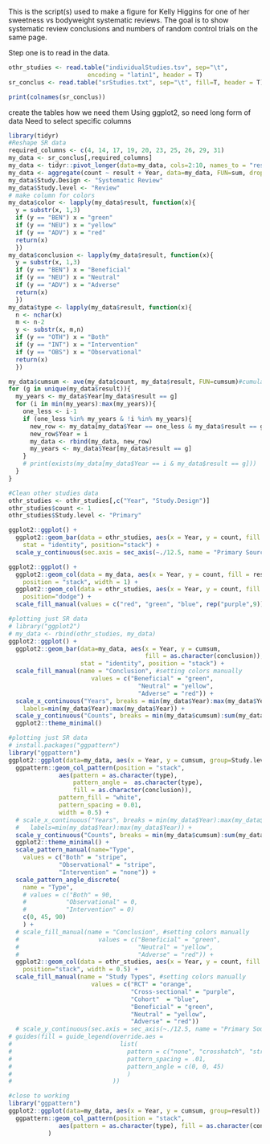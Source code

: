 This is the script(s) used to make a figure for Kelly Higgins for one of her
sweetness vs bodyweight systematic reviews. The goal is to show systematic 
review conclusions and numbers of random control trials on the same page.


Step one is to read in the data.
```r
othr_studies <- read.table("individualStudies.tsv", sep="\t", 
                      encoding = "latin1", header = T)
sr_conclus <- read.table("srStudies.txt", sep="\t", fill=T, header = T)

print(colnames(sr_conclus))

```
create the tables how we need them
Using ggplot2, so need long form of data
Need to select specific columns
```r
library(tidyr)
#Reshape SR data
required_columns <- c(4, 14, 17, 19, 20, 23, 25, 26, 29, 31)
my_data <- sr_conclus[,required_columns]
my_data <- tidyr::pivot_longer(data=my_data, cols=2:10, names_to = "result", values_to = "count")
my_data <- aggregate(count ~ result + Year, data=my_data, FUN=sum, drop=F)
my_data$Study.Design <- "Systematic Review"
my_data$Study.level <- "Review"
# make column for colors
my_data$color <- lapply(my_data$result, function(x){
  y = substr(x, 1,3)
  if (y == "BEN") x = "green"
  if (y == "NEU") x = "yellow"
  if (y == "ADV") x = "red"
  return(x)
  })
my_data$conclusion <- lapply(my_data$result, function(x){
  y = substr(x, 1,3)
  if (y == "BEN") x = "Beneficial"
  if (y == "NEU") x = "Neutral"
  if (y == "ADV") x = "Adverse"
  return(x)
  })
my_data$type <- lapply(my_data$result, function(x){
  n <- nchar(x)
  m <- n-2
  y <- substr(x, m,n)
  if (y == "OTH") x = "Both"
  if (y == "INT") x = "Intervention"
  if (y == "OBS") x = "Observational"
  return(x)
  })

my_data$cumsum <- ave(my_data$count, my_data$result, FUN=cumsum)#cumulative sum
for (g in unique(my_data$result)){
  my_years <- my_data$Year[my_data$result == g]
  for (i in min(my_years):max(my_years)){
    one_less <- i-1
    if (one_less %in% my_years & !i %in% my_years){
      new_row <- my_data[my_data$Year == one_less & my_data$result == g,]
      new_row$Year = i
      my_data <- rbind(my_data, new_row)
      my_years <- my_data$Year[my_data$result == g]
    }
    # print(exists(my_data[my_data$Year == i & my_data$result == g]))
  }
}
```


```r
#Clean other studies data
othr_studies <- othr_studies[,c("Year", "Study.Design")]
othr_studies$count <- 1
othr_studies$Study.level <- "Primary"
```



```r
ggplot2::ggplot() + 
  ggplot2::geom_bar(data = othr_studies, aes(x = Year, y = count, fill = Study.Design),
    stat = "identity", position="stack") +
  scale_y_continuous(sec.axis = sec_axis(~./12.5, name = "Primary Sources"))


```


```r
ggplot2::ggplot() + 
  ggplot2::geom_col(data = my_data, aes(x = Year, y = count, fill = result),
    position = "stack", width = 1) +
  ggplot2::geom_col(data = othr_studies, aes(x = Year, y = count, fill = Study.Design),
    position="dodge") +
  scale_fill_manual(values = c("red", "green", "blue", rep("purple",9)))


```




```r
#plotting just SR data
# library("ggplot2")
# my_data <- rbind(othr_studies, my_data)
ggplot2::ggplot() + 
  ggplot2::geom_bar(data=my_data, aes(x = Year, y = cumsum, 
                                      fill = as.character(conclusion)),
                    stat = "identity", position = "stack") +
  scale_fill_manual(name = "Conclusion", #setting colors manually
                       values = c("Beneficial" = "green",
                                    "Neutral" = "yellow",
                                    "Adverse" = "red")) +
  scale_x_continuous("Years", breaks = min(my_data$Year):max(my_data$Year),
    labels=min(my_data$Year):max(my_data$Year)) +
  scale_y_continuous("Counts", breaks = min(my_data$cumsum):sum(my_data$cumsum)+1) +
  ggplot2::theme_minimal()


```

```r
#plotting just SR data
# install.packages("ggpattern")
library("ggpattern")
ggplot2::ggplot(data=my_data, aes(x = Year, y = cumsum, group=Study.level)) +
  ggpattern::geom_col_pattern(position = "stack",
              aes(pattern = as.character(type),
                  pattern_angle =  as.character(type),
                  fill = as.character(conclusion)),
              pattern_fill = "white",
              pattern_spacing = 0.01,
              width = 0.5) +
  # scale_x_continuous("Years", breaks = min(my_data$Year):max(my_data$Year),
  #   labels=min(my_data$Year):max(my_data$Year)) +
  scale_y_continuous("Counts", breaks = min(my_data$cumsum):sum(my_data$cumsum)+1) +
  ggplot2::theme_minimal() +
  scale_pattern_manual(name="Type",
    values = c("Both" = "stripe",
              "Observational" = "stripe",
              "Intervention" = "none")) +
  scale_pattern_angle_discrete(
    name = "Type",
    # values = c("Both" = 90,
    #           "Observational" = 0,
    #           "Intervention" = 0)
    c(0, 45, 90)
    ) +
  # scale_fill_manual(name = "Conclusion", #setting colors manually
  #                      values = c("Beneficial" = "green",
  #                                 "Neutral" = "yellow",
  #                                 "Adverse" = "red")) +
  ggplot2::geom_col(data = othr_studies, aes(x = Year, y = count, fill = Study.Design),
    position="stack", width = 0.5) +
  scale_fill_manual(name = "Study Types", #setting colors manually
                       values = c("RCT" = "orange",
                                  "Cross-sectional" = "purple",
                                  "Cohort"  = "blue",
                                  "Beneficial" = "green",
                                  "Neutral" = "yellow",
                                  "Adverse" = "red")) 
  # scale_y_continuous(sec.axis = sec_axis(~./12.5, name = "Primary Sources"))
# guides(fill = guide_legend(override.aes =
#                              list(
#                                pattern = c("none", "crosshatch", "stripe"),
#                                pattern_spacing = .01,
#                                pattern_angle = c(0, 0, 45)
#                                )
#                            ))


```


```r
#close to working
library("ggpattern")
ggplot2::ggplot(data=my_data, aes(x = Year, y = cumsum, group=result)) +
  ggpattern::geom_col_pattern(position = "stack",
              aes(pattern = as.character(type), fill = as.character(conclusion))
           )
```











